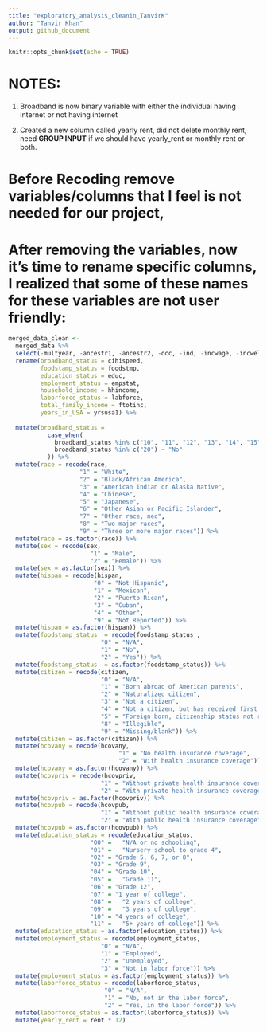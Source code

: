 ```yaml
---
title: "exploratory_analysis_cleanin_TanvirK"
author: "Tanvir Khan" 
output: github_document
---
```



```r
knitr::opts_chunk$set(echo = TRUE)
```

# NOTES:
1. Broadband is now binary variable with either the individual having internet or not having internet 

2. Created a new column called yearly rent, did not delete monthly rent, need **GROUP INPUT** if we should have yearly_rent or monthly rent or both. 

# Before Recoding remove variables/columns that I feel is not needed for our project, 

# After removing the variables, now it's time to rename specific columns, I realized that some of these names for these variables are not user friendly:

```r
merged_data_clean <- 
  merged_data %>%
  select(-multyear, -ancestr1, -ancestr2, -occ, -ind, -incwage, -incwelfr, -poverty, -occscore, -pwpuma00, -tranwork, -inctot) %>%
  rename(broadband_status = cihispeed, 
         foodstamp_status = foodstmp,
         education_status = educ,
         employment_status = empstat,
         household_income = hhincome, 
         laborforce_status = labforce,
         total_family_income = ftotinc, 
         years_in_USA = yrsusa1) %>%
  
  mutate(broadband_status = 
           case_when(
             broadband_status %in% c("10", "11", "12", "13", "14", "15", "16", "17") ~ "Yes",
             broadband_status %in% c("20") ~ "No"
           )) %>% 
  mutate(race = recode(race, 
                    "1" = "White",
                    "2" = "Black/African America",
                    "3" = "American Indian or Alaska Native",
                    "4" = "Chinese",
                    "5" = "Japanese",
                    "6" = "Other Asian or Pacific Islander",
                    "7" = "Other race, nec",
                    "8" = "Two major races", 
                    "9" = "Three or more major races")) %>%
  mutate(race = as.factor(race)) %>% 
  mutate(sex = recode(sex,
                       "1" = "Male",
                       "2" = "Female")) %>%
  mutate(sex = as.factor(sex)) %>%
  mutate(hispan = recode(hispan,
                        "0" = "Not Hispanic", 
                        "1" = "Mexican",
                        "2" = "Puerto Rican",
                        "3" = "Cuban",
                        "4" = "Other",
                        "9" = "Not Reported")) %>%
  mutate(hispan = as.factor(hispan)) %>% 
  mutate(foodstamp_status  = recode(foodstamp_status ,
                          "0" = "N/A",
                          "1" = "No",
                          "2" = "Yes")) %>%
  mutate(foodstamp_status  = as.factor(foodstamp_status)) %>% 
  mutate(citizen = recode(citizen,
                          "0" = "N/A",
                          "1" = "Born abroad of American parents",
                          "2" = "Naturalized citizen",
                          "3" = "Not a citizen",
                          "4" = "Not a citizen, but has received first papers",
                          "5" = "Foreign born, citizenship status not reported",
                          "8" = "Illegible",
                          "9" = "Missing/blank")) %>%
  mutate(citizen = as.factor(citizen)) %>% 
  mutate(hcovany = recode(hcovany,
                               "1" = "No health insurance coverage",
                               "2" = "With health insurance coverage")) %>%
  mutate(hcovany = as.factor(hcovany)) %>% 
  mutate(hcovpriv = recode(hcovpriv,
                          "1" = "Without private health insurance coverage",
                          "2" = "With private health insurance coverage")) %>% 
  mutate(hcovpriv = as.factor(hcovpriv)) %>% 
  mutate(hcovpub = recode(hcovpub,
                          "1" = "Without public health insurance coverage",
                          "2" = "With public health insurance coverage")) %>% 
  mutate(hcovpub = as.factor(hcovpub)) %>% 
  mutate(education_status = recode(education_status,
                       "00" =	"N/A or no schooling",
                       "01" =	"Nursery school to grade 4",
                       "02" = "Grade 5, 6, 7, or 8",
                       "03" = "Grade 9",
                       "04" = "Grade 10",
                       "05" =	"Grade 11",
                       "06"	= "Grade 12",
                       "07" = "1 year of college",
                       "08" =	"2 years of college", 
                       "09" =	"3 years of college",
                       "10"	= "4 years of college", 
                       "11" =	"5+ years of college")) %>% 
  mutate(education_status = as.factor(education_status)) %>% 
  mutate(employment_status = recode(employment_status,
                          "0" = "N/A",
                          "1" = "Employed",
                          "2" = "Unemployed",
                          "3" = "Not in labor force")) %>%
  mutate(employment_status = as.factor(employment_status)) %>% 
  mutate(laborforce_status = recode(laborforce_status,
                           "0" = "N/A",
                           "1" = "No, not in the labor force",
                           "2" = "Yes, in the labor force")) %>%
  mutate(laborforce_status = as.factor(laborforce_status)) %>%
  mutate(yearly_rent = rent * 12)
```


